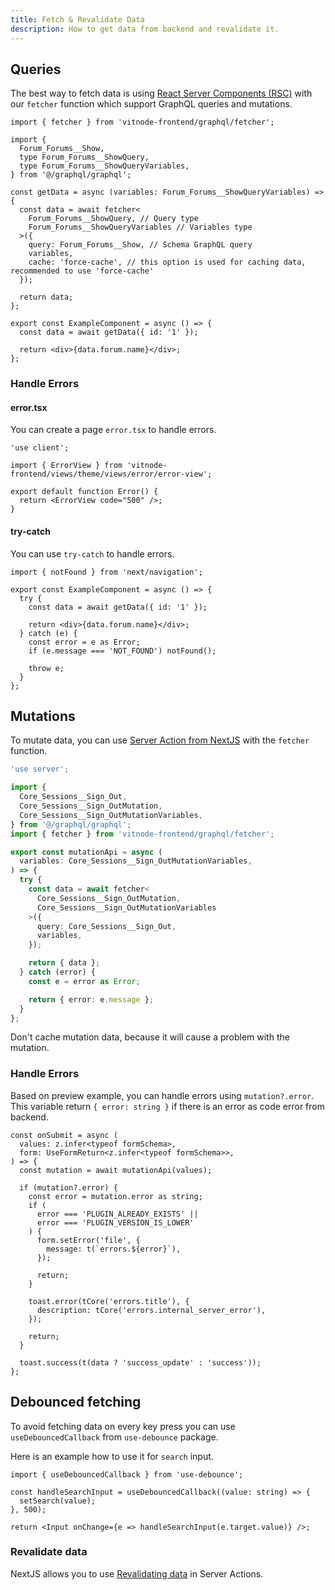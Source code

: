 ```yaml
---
title: Fetch & Revalidate Data
description: How to get data from backend and revalidate it.
---
```


## Queries

The best way to fetch data is using [React Server Components (RSC)](https://react.dev/reference/rsc/server-components) with our `fetcher` function which support GraphQL queries and mutations.

```tsx title="example-component.tsx"
import { fetcher } from 'vitnode-frontend/graphql/fetcher';

import {
  Forum_Forums__Show,
  type Forum_Forums__ShowQuery,
  type Forum_Forums__ShowQueryVariables,
} from '@/graphql/graphql';

const getData = async (variables: Forum_Forums__ShowQueryVariables) => {
  const data = await fetcher<
    Forum_Forums__ShowQuery, // Query type
    Forum_Forums__ShowQueryVariables // Variables type
  >({
    query: Forum_Forums__Show, // Schema GraphQL query
    variables,
    cache: 'force-cache', // this option is used for caching data, recommended to use 'force-cache'
  });

  return data;
};

export const ExampleComponent = async () => {
  const data = await getData({ id: '1' });

  return <div>{data.forum.name}</div>;
};
```

### Handle Errors

#### error.tsx

You can create a page `error.tsx` to handle errors.

```tsx title="error.tsx"
'use client';

import { ErrorView } from 'vitnode-frontend/views/theme/views/error/error-view';

export default function Error() {
  return <ErrorView code="500" />;
}
```

#### try-catch

You can use `try-catch` to handle errors.

```tsx title="example-component.tsx"
import { notFound } from 'next/navigation';

export const ExampleComponent = async () => {
  try {
    const data = await getData({ id: '1' });

    return <div>{data.forum.name}</div>;
  } catch (e) {
    const error = e as Error;
    if (e.message === 'NOT_FOUND') notFound();

    throw e;
  }
};
```

## Mutations

To mutate data, you can use [Server Action from NextJS](https://nextjs.org/docs/app/building-your-application/data-fetching/server-actions-and-mutations) with the `fetcher` function.

```ts title="hooks/mutation-api.ts"
'use server';

import {
  Core_Sessions__Sign_Out,
  Core_Sessions__Sign_OutMutation,
  Core_Sessions__Sign_OutMutationVariables,
} from '@/graphql/graphql';
import { fetcher } from 'vitnode-frontend/graphql/fetcher';

export const mutationApi = async (
  variables: Core_Sessions__Sign_OutMutationVariables,
) => {
  try {
    const data = await fetcher<
      Core_Sessions__Sign_OutMutation,
      Core_Sessions__Sign_OutMutationVariables
    >({
      query: Core_Sessions__Sign_Out,
      variables,
    });

    return { data };
  } catch (error) {
    const e = error as Error;

    return { error: e.message };
  }
};
```

<Callout title="Cache Mutation" type="warn">
  Don't cache mutation data, because it will cause a problem with the mutation.
</Callout>

### Handle Errors

Based on preview example, you can handle errors using `mutation?.error`. This variable return `{ error: string }` if there is an error as code error from backend.

```tsx title="use-form.ts"
const onSubmit = async (
  values: z.infer<typeof formSchema>,
  form: UseFormReturn<z.infer<typeof formSchema>>,
) => {
  const mutation = await mutationApi(values);

  if (mutation?.error) {
    const error = mutation.error as string;
    if (
      error === 'PLUGIN_ALREADY_EXISTS' ||
      error === 'PLUGIN_VERSION_IS_LOWER'
    ) {
      form.setError('file', {
        message: t(`errors.${error}`),
      });

      return;
    }

    toast.error(tCore('errors.title'), {
      description: tCore('errors.internal_server_error'),
    });

    return;
  }

  toast.success(t(data ? 'success_update' : 'success'));
};
```

## Debounced fetching

To avoid fetching data on every key press you can use `useDebouncedCallback` from `use-debounce` package.

Here is an example how to use it for `search` input.

```tsx
import { useDebouncedCallback } from 'use-debounce';

const handleSearchInput = useDebouncedCallback((value: string) => {
  setSearch(value);
}, 500);

return <Input onChange={e => handleSearchInput(e.target.value)} />;
```

### Revalidate data

NextJS allows you to use [Revalidating data](https://nextjs.org/docs/app/building-your-application/data-fetching/server-actions-and-mutations#revalidating-data) in Server Actions.

